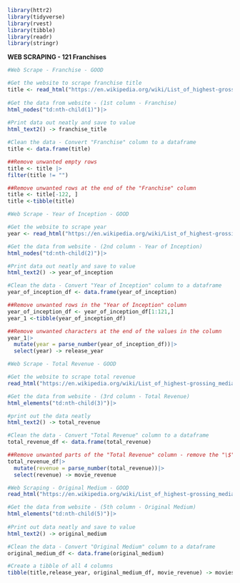 ```r
library(httr2)
library(tidyverse)
library(rvest)
library(tibble)
library(readr)
library(stringr)
```

**WEB SCRAPING - 121 Franchises**

```r
#Web Scrape - Franchise - GOOD

#Get the website to scrape franchise title
title <- read_html("https://en.wikipedia.org/wiki/List_of_highest-grossing_media_franchises")|>
  
#Get the data from website - (1st column - Franchise)
html_nodes("td:nth-child(1)")|>
  
#Print data out neatly and save to value
html_text2() -> franchise_title

#Clean the data - Convert "Franchise" column to a dataframe
title <- data.frame(title)

##Remove unwanted empty rows
title <- title |>
filter(title != "") 

##Remove unwanted rows at the end of the "Franchise" column
title <- title[-122, ]
title <-tibble(title)
```

```r
#Web Scrape - Year of Inception - GOOD

#Get the website to scrape year
year <- read_html("https://en.wikipedia.org/wiki/List_of_highest-grossing_media_franchises")|> 

#Get the data from website - (2nd column - Year of Inception)
html_nodes("td:nth-child(2)")|>

#Print data out neatly and save to value
html_text2() -> year_of_inception

#Clean the data - Convert "Year of Inception" column to a dataframe
year_of_inception_df <- data.frame(year_of_inception)

##Remove unwanted rows in the "Year of Inception" column
year_of_inception_df <- year_of_inception_df[1:121,]
year_1 <-tibble(year_of_inception_df)

##Remove unwanted characters at the end of the values in the column
year_1|>
  mutate(year = parse_number(year_of_inception_df))|>
  select(year) -> release_year
```

```r
#Web Scrape - Total Revenue - GOOD

#Get the website to scrape total revenue
read_html("https://en.wikipedia.org/wiki/List_of_highest-grossing_media_franchises")|>

#Get the data from website - (3rd column - Total Revenue) 
html_elements("td:nth-child(3)")|>

#print out the data neatly
html_text2() -> total_revenue

#Clean the data - Convert "Total Revenue" column to a dataframe
total_revenue_df <- data.frame(total_revenue)

##Remove unwanted parts of the "Total Revenue" column - remove the "\$" sign and "Billion" string - Total Revenue will be expressed as a number in Billions
total_revenue_df|>
  mutate(revenue = parse_number(total_revenue))|>
  select(revenue) -> movie_revenue
```

```r
#Web Scraping - Original Medium - GOOD
read_html("https://en.wikipedia.org/wiki/List_of_highest-grossing_media_franchises")|>

#Get the data from website - (5th column - Original Medium)
html_elements("td:nth-child(5)")|>
  
#Print out data neatly and save to value
html_text2() -> original_medium

#Clean the data - Convert "Original Medium" column to a dataframe
original_medium_df <- data.frame(original_medium)

#Create a tibble of all 4 columns
tibble(title,release_year, original_medium_df, movie_revenue) -> movies

```
